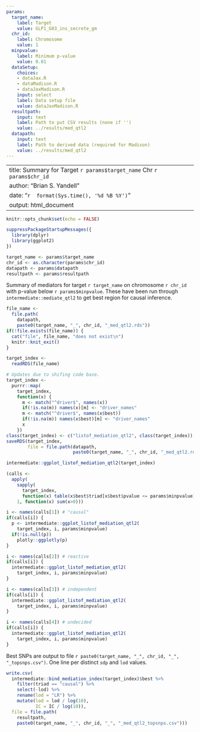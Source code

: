 ```yaml
---
params:
  target_name:
    label: Target
    value: GLP1_G83_ins_secrete_gm
  chr_id:
    label: Chromosome
    value: 1
  minpvalue:
    label: Minimum p-value
    value: 0.01
  dataSetup:
    choices:
    - dataJax.R
    - dataMadison.R
    - dataJaxMadison.R
    input: select
    label: Data setup file
    value: dataJaxMadison.R
  resultpath:
    input: text
    label: Path to put CSV results (none if '')
    value: ../results/med_qtl2
  datapath:
    input: text
    label: Path to derived data (required for Madison)
    value: ../results/med_qtl2
---
```


---
title: Summary for Target `r params$target_name` Chr `r params$chr_id`
author: "Brian S. Yandell"
date: "`r  format(Sys.time(), '%d %B %Y')`"
output: html_document
---

```r
knitr::opts_chunk$set(echo = FALSE)
```

```r
suppressPackageStartupMessages({
  library(dplyr)
  library(ggplot2)
})
```

```r
target_name <- params$target_name
chr_id <- as.character(params$chr_id)
datapath <- params$datapath
resultpath <- params$resultpath
```

Summary of mediators for target `r target_name` on chromosome `r chr_id` with p-value below `r params$minpvalue`. These have been run through `intermediate::mediate_qtl2` to get best region for causal inference.

```r
file_name <- 
  file.path(
    datapath,
    paste0(target_name, "_", chr_id, "_med_qtl2.rds"))
if(!file.exists(file_name)) {
  cat("file", file_name, "does not exist\n")
  knitr::knit_exit()
}
```

```r
target_index <- 
  readRDS(file_name)
```

```r
# Updates due to shifing code base.
target_index <-
  purrr::map(
    target_index,
    function(x) {
      m <- match("^driver$", names(x))
      if(!is.na(m)) names(x)[m] <- "driver_names"
      m <- match("^driver$", names(x$best))
      if(!is.na(m)) names(x$best)[m] <- "driver_names"
      x
    })
class(target_index) <- c("listof_mediation_qtl2", class(target_index))
saveRDS(target_index, 
        file = file.path(datapath,
                         paste0(target_name, "_", chr_id, "_med_qtl2.rds")))
```

```r
intermediate::ggplot_listof_mediation_qtl2(target_index)
```

```r
(calls <- 
  apply(
    sapply(
      target_index,
      function(x) table(x$best$triad[x$best$pvalue <= params$minpvalue])),
    1, function(x) sum(x>0)))
```

```r
i <- names(calls[1]) # "causal"
if(calls[i]) {
  p <- intermediate::ggplot_listof_mediation_qtl2(
    target_index, i, params$minpvalue)
  if(!is.null(p))
    plotly::ggplotly(p)
}
```

```r
i <- names(calls[2]) # reactive
if(calls[i]) {
  intermediate::ggplot_listof_mediation_qtl2(
    target_index, i, params$minpvalue)
}
```

```r
i <- names(calls[3]) # independent
if(calls[i]) {
  intermediate::ggplot_listof_mediation_qtl2(
    target_index, i, params$minpvalue)
}
```

```r
i <- names(calls[4]) # undecided
if(calls[i]) {
  intermediate::ggplot_listof_mediation_qtl2(
    target_index, i, params$minpvalue)
}
```

Best SNPs are output to file `r paste0(target_name, "_", chr_id, "_", "_topsnps.csv")`. One line per distinct `sdp` and `lod` values.

```r
write.csv(
  intermediate::bind_mediation_index(target_index)$best %>%
    filter(triad == "causal") %>%
    select(-lod) %>%
    rename(lod = "LR") %>%
    mutate(lod = lod / log(10),
           IC = IC / log(10)),
  file = file.path(
    resultpath, 
    paste0(target_name, "_", chr_id, "_", "_med_qtl2_topsnps.csv")))
```
